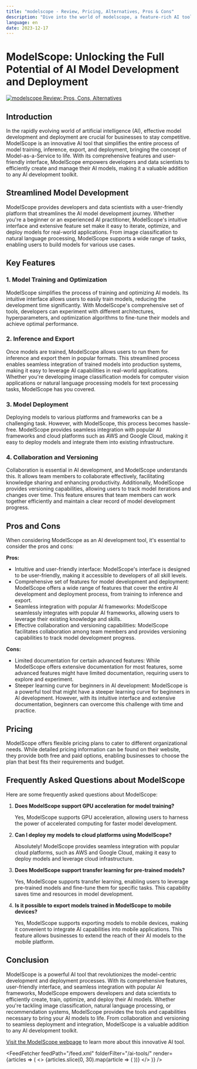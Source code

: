 ```yaml
---
title: "modelscope - Review, Pricing, Alternatives, Pros & Cons"
description: "Dive into the world of modelscope, a feature-rich AI tool. Learn about its features, pricing, and how it's making an impact. Don't miss out!"
language: en
date: 2023-12-17
---
```

        
# ModelScope: Unlocking the Full Potential of AI Model Development and Deployment


<BlogHeader />


[![modelscope Review: Pros, Cons, Alternatives](/ai-tools/modelscope.png)](https://github.com/modelscope/modelscope)



## Introduction

In the rapidly evolving world of artificial intelligence (AI), effective model development and deployment are crucial for businesses to stay competitive. ModelScope is an innovative AI tool that simplifies the entire process of model training, inference, export, and deployment, bringing the concept of Model-as-a-Service to life. With its comprehensive features and user-friendly interface, ModelScope empowers developers and data scientists to efficiently create and manage their AI models, making it a valuable addition to any AI development toolkit.

## Streamlined Model Development

ModelScope provides developers and data scientists with a user-friendly platform that streamlines the AI model development journey. Whether you're a beginner or an experienced AI practitioner, ModelScope's intuitive interface and extensive feature set make it easy to iterate, optimize, and deploy models for real-world applications. From image classification to natural language processing, ModelScope supports a wide range of tasks, enabling users to build models for various use cases.

## Key Features

### 1. Model Training and Optimization

ModelScope simplifies the process of training and optimizing AI models. Its intuitive interface allows users to easily train models, reducing the development time significantly. With ModelScope's comprehensive set of tools, developers can experiment with different architectures, hyperparameters, and optimization algorithms to fine-tune their models and achieve optimal performance.

### 2. Inference and Export

Once models are trained, ModelScope allows users to run them for inference and export them in popular formats. This streamlined process enables seamless integration of trained models into production systems, making it easy to leverage AI capabilities in real-world applications. Whether you're developing image classification models for computer vision applications or natural language processing models for text processing tasks, ModelScope has you covered.

### 3. Model Deployment

Deploying models to various platforms and frameworks can be a challenging task. However, with ModelScope, this process becomes hassle-free. ModelScope provides seamless integration with popular AI frameworks and cloud platforms such as AWS and Google Cloud, making it easy to deploy models and integrate them into existing infrastructure.

### 4. Collaboration and Versioning

Collaboration is essential in AI development, and ModelScope understands this. It allows team members to collaborate effectively, facilitating knowledge sharing and enhancing productivity. Additionally, ModelScope provides versioning capabilities, allowing users to track model iterations and changes over time. This feature ensures that team members can work together efficiently and maintain a clear record of model development progress.

## Pros and Cons

When considering ModelScope as an AI development tool, it's essential to consider the pros and cons:

**Pros:**
- Intuitive and user-friendly interface: ModelScope's interface is designed to be user-friendly, making it accessible to developers of all skill levels.
- Comprehensive set of features for model development and deployment: ModelScope offers a wide range of features that cover the entire AI development and deployment process, from training to inference and export.
- Seamless integration with popular AI frameworks: ModelScope seamlessly integrates with popular AI frameworks, allowing users to leverage their existing knowledge and skills.
- Effective collaboration and versioning capabilities: ModelScope facilitates collaboration among team members and provides versioning capabilities to track model development progress.

**Cons:**
- Limited documentation for certain advanced features: While ModelScope offers extensive documentation for most features, some advanced features might have limited documentation, requiring users to explore and experiment.
- Steeper learning curve for beginners in AI development: ModelScope is a powerful tool that might have a steeper learning curve for beginners in AI development. However, with its intuitive interface and extensive documentation, beginners can overcome this challenge with time and practice.

## Pricing

ModelScope offers flexible pricing plans to cater to different organizational needs. While detailed pricing information can be found on their website, they provide both free and paid options, enabling businesses to choose the plan that best fits their requirements and budget.

## Frequently Asked Questions about ModelScope

Here are some frequently asked questions about ModelScope:

1. **Does ModelScope support GPU acceleration for model training?**

   Yes, ModelScope supports GPU acceleration, allowing users to harness the power of accelerated computing for faster model development.

2. **Can I deploy my models to cloud platforms using ModelScope?**

   Absolutely! ModelScope provides seamless integration with popular cloud platforms, such as AWS and Google Cloud, making it easy to deploy models and leverage cloud infrastructure.

3. **Does ModelScope support transfer learning for pre-trained models?**

   Yes, ModelScope supports transfer learning, enabling users to leverage pre-trained models and fine-tune them for specific tasks. This capability saves time and resources in model development.

4. **Is it possible to export models trained in ModelScope to mobile devices?**

   Yes, ModelScope supports exporting models to mobile devices, making it convenient to integrate AI capabilities into mobile applications. This feature allows businesses to extend the reach of their AI models to the mobile platform.

## Conclusion

ModelScope is a powerful AI tool that revolutionizes the model-centric development and deployment processes. With its comprehensive features, user-friendly interface, and seamless integration with popular AI frameworks, ModelScope empowers developers and data scientists to efficiently create, train, optimize, and deploy their AI models. Whether you're tackling image classification, natural language processing, or recommendation systems, ModelScope provides the tools and capabilities necessary to bring your AI models to life. From collaboration and versioning to seamless deployment and integration, ModelScope is a valuable addition to any AI development toolkit.

[Visit the ModelScope webpage](https://github.com/modelscope/modelscope) to learn more about this innovative AI tool.


<AdComponent />


<FeedFetcher feedPath="/feed.xml" folderFilter="/ai-tools/" render={articles => (
    <>
        <Cards>
            {articles.slice(0, 30).map(article => (
                <Card key={article.link} title={article.title} href={article.link} />
            ))}
        </Cards>
    </>
)} />

